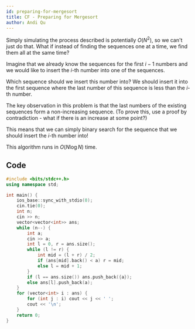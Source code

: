 ```yaml
---
id: preparing-for-mergesort
title: CF - Preparing for Mergesort
author: Andi Qu
---
```


Simply simulating the process described is potentially $O(N^2)$, so we can't just do that. What if instead of finding the sequences one at a time, we find them all at the same time?

Imagine that we already know the sequences for the first $i - 1$ numbers and we would like to insert the $i$-th number into one of the sequences.

Which sequence should we insert this number into? We should insert it into the first sequence where the last number of this sequence is less than the $i$-th number.

The key observation in this problem is that the last numbers of the existing sequences form a non-increasing sequence. (To prove this, use a proof by contradiction - what if there is an increase at some point?)

This means that we can simply binary search for the sequence that we should insert the $i$-th number into!

This algorithm runs in $O(N \log N)$ time.

## Code

```cpp
#include <bits/stdc++.h>
using namespace std;

int main() {
    ios_base::sync_with_stdio(0);
    cin.tie(0);
    int n;
    cin >> n;
    vector<vector<int>> ans;
    while (n--) {
        int a;
        cin >> a;
        int l = 0, r = ans.size();
        while (l != r) {
            int mid = (l + r) / 2;
            if (ans[mid].back() < a) r = mid;
            else l = mid + 1;
        }
        if (l == ans.size()) ans.push_back({a});
        else ans[l].push_back(a);
    }
    for (vector<int> i : ans) {
        for (int j : i) cout << j << ' ';
        cout << '\n';
    }
    return 0;
}
```
